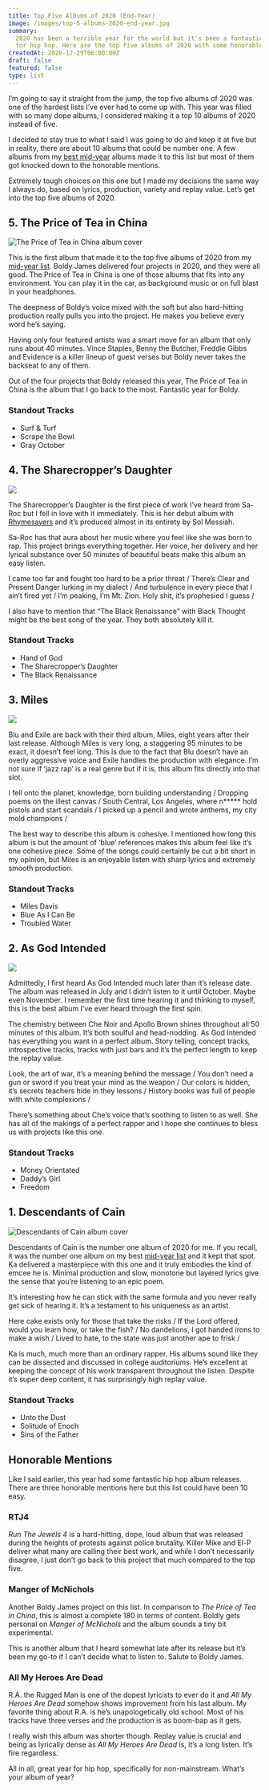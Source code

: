 ```yaml
---
title: Top Five Albums of 2020 (End-Year)
image: /images/top-5-albums-2020-end-year.jpg
summary:
  2020 has been a terrible year for the world but it's been a fantastic year
  for hip hop. Here are the top five albums of 2020 with some honorable mentions.
createdAt: 2020-12-29T06:00:00Z
draft: false
featured: false
type: list
---
```


I’m going to say it straight from the jump, the top five albums of 2020 was one of the hardest lists I’ve ever had to come up with. This year was filled with so many dope albums, I considered making it a top 10 albums of 2020 instead of five.

I decided to stay true to what I said I was going to do and keep it at five but in reality, there are about 10 albums that could be number one. A few albums from my [best mid-year](/lists/top-five-albums-of-2020-mid-year) albums made it to this list but most of them got knocked down to the honorable mentions.

Extremely tough choices on this one but I made my decisions the same way I always do, based on lyrics, production, variety and replay value. Let’s get into the top five albums of 2020.

## 5. The Price of Tea in China

![The Price of Tea in China album cover](/images/the-price-of-tea-in-china-album-cover.jpg)

This is the first album that made it to the top five albums of 2020 from my [mid-year list](/lists/top-five-albums-of-2020-mid-year). Boldy James delivered four projects in 2020, and they were all good. The Price of Tea in China is one of those albums that fits into any environment. You can play it in the car, as background music or on full blast in your headphones.

The deepness of Boldy’s voice mixed with the soft but also hard-hitting production really pulls you into the project. He makes you believe every word he’s saying.

Having only four featured artists was a smart move for an album that only runs about 40 minutes. Vince Staples, Benny the Butcher, Freddie Gibbs and Evidence is a killer lineup of guest verses but Boldy never takes the backseat to any of them.

Out of the four projects that Boldy released this year, The Price of Tea in China is the album that I go back to the most. Fantastic year for Boldy.

### Standout Tracks

- Surf & Turf
- Scrape the Bowl
- Gray October

## 4. The Sharecropper’s Daughter

![](/images/the-sharecroppers-daughter-album-cover.jpg)

The Sharecropper’s Daughter is the first piece of work I’ve heard from Sa-Roc but I fell in love with it immediately. This is her debut album with [Rhymesayers](https://rhymesayers.com/artists/saroc) and it’s produced almost in its entirety by Sol Messiah.

Sa-Roc has that aura about her music where you feel like she was born to rap. This project brings everything together. Her voice, her delivery and her lyrical substance over 50 minutes of beautiful beats make this album an easy listen.

<Quote song="Hand of God">
  I came too far and fought too hard to be a prior threat / There’s Clear and
  Present Danger lurking in my dialect / And turbulence in every piece that I
  ain’t fired yet / I’m peaking, I’m Mt. Zion. Holy shit, it’s prophesied I
  guess /
</Quote>

I also have to mention that “The Black Renaissance” with Black Thought might be the best song of the year. They both absolutely kill it.

### Standout Tracks

- Hand of God
- The Sharecropper’s Daughter
- The Black Renaissance

## 3. Miles

![](/images/miles-album-cover.jpg)

Blu and Exile are back with their third album, Miles, eight years after their last release. Although Miles is very long, a staggering 95 minutes to be exact, it doesn’t feel long. This is due to the fact that Blu doesn’t have an overly aggressive voice and Exile handles the production with elegance. I’m not sure if ‘jazz rap’ is a real genre but if it is, this album fits directly into that slot.

<Quote song="Blue As I Can Be">
  I fell onto the planet, knowledge, born building understanding / Dropping
  poems on the illest canvas / South Central, Los Angeles, where n***** hold
  pistols and start scandals / I picked up a pencil and wrote anthems, my city
  mold champions /
</Quote>

The best way to describe this album is cohesive. I mentioned how long this album is but the amount of ‘blue’ references makes this album feel like it’s one cohesive piece. Some of the songs could certainly be cut a bit short in my opinion, but Miles is an enjoyable listen with sharp lyrics and extremely smooth production.

### Standout Tracks

- Miles Davis
- Blue As I Can Be
- Troubled Water

## 2. As God Intended

![](/images/as-god-intended-album-cover.jpg)

Admittedly, I first heard As God Intended much later than it’s release date. The album was released in July and I didn’t listen to it until October. Maybe even November. I remember the first time hearing it and thinking to myself, this is the best album I’ve ever heard through the first spin.

The chemistry between Che Noir and Apollo Brown shines throughout all 50 minutes of this album. It’s both soulful and head-nodding. As God Intended has everything you want in a perfect album. Story telling, concept tracks, introspective tracks, tracks with just bars and it’s the perfect length to keep the replay value.

<Quote song="Freedom">
  Look, the art of war, it’s a meaning behind the message / You don’t need a gun
  or sword if you treat your mind as the weapon / Our colors is hidden, it’s
  secrets teachers hide in they lessons / History books was full of people with
  white complexions /
</Quote>

There’s something about Che’s voice that’s soothing to listen to as well. She has all of the makings of a perfect rapper and I hope she continues to bless us with projects like this one.

### Standout Tracks

- Money Orientated
- Daddy’s Girl
- Freedom

## 1. Descendants of Cain

![Descendants of Cain album cover](/images/descendants-of-cain-album-cover.jpg)

Descendants of Cain is the number one album of 2020 for me. If you recall, it was the number one album on my best [mid-year list](/lists/top-five-albums-of-2020-mid-year) and it kept that spot. Ka delivered a masterpiece with this one and it truly embodies the kind of emcee he is. Minimal production and slow, monotone but layered lyrics give the sense that you’re listening to an epic poem.

It’s interesting how he can stick with the same formula and you never really get sick of hearing it. It’s a testament to his uniqueness as an artist.

<Quote song="Old Justice">
  Here cake exists only for those that take the risks / If the Lord offered,
  would you learn how, or take the fish? / No dandelions, I got handed irons to
  make a wish / Lived to hate, to the state was just another ape to frisk /
</Quote>

Ka is much, much more than an ordinary rapper. His albums sound like they can be dissected and discussed in college auditoriums. He’s excellent at keeping the concept of his work transparent throughout the listen. Despite it’s super deep content, it has surprisingly high replay value.

### Standout Tracks

- Unto the Dust
- Solitude of Enoch
- Sins of the Father

## Honorable Mentions

Like I said earlier, this year had some fantastic hip hop album releases. There are three honorable mentions here but this list could have been 10 easy.

### RTJ4

_Run The Jewels 4_ is a hard-hitting, dope, loud album that was released during the heights of protests against police brutality. Killer Mike and El-P deliver what many are calling their best work, and while I don’t necessarily disagree, I just don’t go back to this project that much compared to the top five.

### Manger of McNichols

Another Boldy James project on this list. In comparison to _The Price of Tea in China_, this is almost a complete 180 in terms of content. Boldly gets personal on _Manger of McNichols_ and the album sounds a tiny bit experimental.

This is another album that I heard somewhat late after its release but it’s been my go-to if I can’t decide what to listen to. Salute to Boldy James.

### All My Heroes Are Dead

R.A. the Rugged Man is one of the dopest lyricists to ever do it and _All My Heroes Are Dead_ somehow shows improvement from his last album. My favorite thing about R.A. is he’s unapologetically old school. Most of his tracks have three verses and the production is as boom-bap as it gets.

I really wish this album was shorter though. Replay value is crucial and being as lyrically dense as _All My Heroes Are Dead_ is, it’s a long listen. It’s fire regardless.

All in all, great year for hip hop, specifically for non-mainstream. What’s your album of year?
